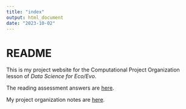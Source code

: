 ```yaml
---
title: "index"
output: html_document
date: "2023-10-02"
---
```

# README

This is my project website for the Computational Project Organization lesson of *Data Science for Eco/Evo*.

The reading assessment answers are [here](assessment.md).

My project organization notes are [here](proj_org_notes.md).